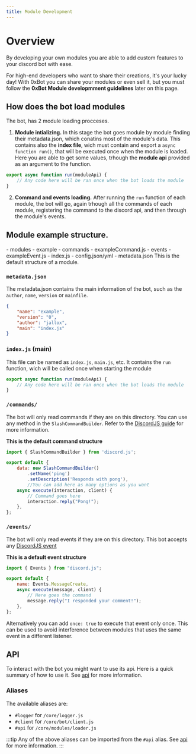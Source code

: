 ```yaml
---
title: Module Development
---
```



# Overview
By developing your own modules you are able to add custom features to your discord bot with ease.

For high-end developers who want to share their creations, it's your lucky day! With 0xBot you can share your modules or even sell it, but you must follow the **0xBot Module developmment guidelines** later on this page.

## How does the bot load modules
The bot, has 2 module loading procceses.

1. **Module intializing.** In this stage the bot goes module by module finding their metadata.json, which conatins most of the module's data. This contains also the **index file**, wich must contain and export a `async function run()`, that will be executed once when the module is loaded. Here you are able to get some values, trhough the **module api** provided as an argument to the function.
```js
export async function run(moduleApi) {
    // Any code here will be ran once when the bot loads the module
}
```

2. **Command and events loading.** After running the `run` function of each module, the bot will go, again trhough all the commands of each module, registering the command to the discord api, and then through the module's events.

## Module example structure.

<FileTree>
- modules
	- example
		- commands
			- exampleCommand.js
		- events
			- exampleEvent.js
		- index.js
		- config.json/yml
		- metadata.json
</FileTree>
This is the default structure of a module.

### `metadata.json`
The metadata.json contains the main information of the bot, such as the `author`, `name`, `version` or `mainfile`.
```json title="metadata.json"
{
    "name": "example",
    "version": "0",
    "author": "jallox",
    "main": "index.js"
}
```

### `index.js` (main)
This file can be named as `index.js`, `main.js`, etc. It contains the `run` function, wich will be called once when starting the module
```js title="index.js"
export async function run(moduleApi) {
    // Any code here will be ran once when the bot loads the module
}
```

### `/commands/`
The bot will only read commands if they are on this directory. You can use any method in the `SlashCommandBuilder`. Refer to the [DiscordJS guide](https://discord.js.org/docs/packages/discord.js/14.22.1/SlashCommandBuilder:Class) for more information.

**This is the default command structure**
```js title="commands/ping.js"
import { SlashCommandBuilder } from 'discord.js';

export default {
	data: new SlashCommandBuilder()
		.setName('ping')
		.setDescription('Responds with pong'),
		//You can add here as many options as you want
	async execute(interaction, client) {
		// Command goes here
        interaction.reply("Pong!");
	},
};
```

### `/events/`
The bot will only read events if they are on this directory. This bot accepts any [DiscordJS event](https://discord.js.org/docs/packages/discord.js/14.22.1/Events:Enum)

**This is a default event structure**
```js title="events/message.js"
import { Events } from "discord.js";

export default {
	name: Events.MessageCreate,
	async execute(message, client) {
		// Here goes the command
        message.reply("I responded your comment!");
	},
};
```
Alternatively you can add `once: true` to execute that event only once. This can be used to avoid interference between modules that uses the same event in a different listener.


## API
To interact with the bot you might want to use its api. Here is a quick summary of how to use it. See [api](/0xbot/module-development/api/) for more information.

### Aliases
The available aliases are:
- `#logger` for `/core/logger.js`
- `#client` for `/core/bot/client.js`
- `#api` for `/core/modules/loader.js`

:::tip
Any of the above aliases can be imported from the `#api` alias. See [api](/0xbot/module-development/api/) for more information.
:::
